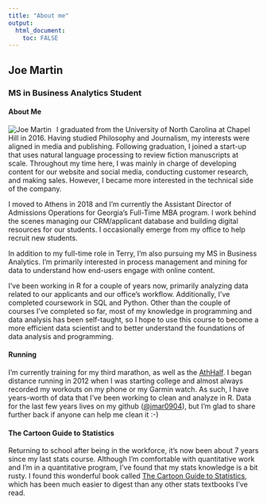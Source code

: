 ```yaml
---
title: "About me"
output: 
  html_document:
    toc: FALSE
---
```


## **Joe Martin**           

### MS in Business Analytics Student

#### **About Me**  
<img src="swp_martin_0001 - Copy (2).png" alt="Joe Martin" style="float:left;padding-right:10px;"> I graduated from the University of North Carolina at Chapel Hill in 2016. Having studied Philosophy and Journalism, my interests were aligned in media and publishing. Following graduation, I joined a start-up that uses natural language processing to review fiction manuscripts at scale. Throughout my time here, I was mainly in charge of developing content for our website and social media, conducting customer research, and making sales. However, I became more interested in the technical side of the company. 

I moved to Athens in 2018 and I'm currently the Assistant Director of Admissions Operations for Georgia's Full-Time MBA program. I work behind the scenes managing our CRM/applicant database and building digital resources for our students. I occasionally emerge from my office to help recruit new students. 

In addition to my full-time role in Terry, I'm also pursuing my MS in Business Analytics. I'm primarily interested in process management and mining for data to understand how end-users engage with online content. 

I've been working in R for a couple of years now, primarily analyzing data related to our applicants and our office's workflow. Additionally, I've completed coursework in SQL and Python. Other than the couple of courses I've completed so far, most of my knowledge in programming and data analysis has been self-taught, so I hope to use this course to become a more efficient data scientist and to better understand the foundations of data analysis and programming. 

#### **Running**
I’m currently training for my third marathon, as well as the <a href="https://athhalf.com/" target="_blank">AthHalf</a>. I began distance running in 2012 when I was starting college and almost always recorded my workouts on my phone or my Garmin watch. As such, I have years-worth of data that I've been working to clean and analyze in R. Data for the last few years lives on my github (<a href="https://github.com/jmar0904" target="_blank">@jmar0904</a>), but I'm glad to share further back if anyone can help me clean it :-)

#### **The Cartoon Guide to Statistics**
Returning to school after being in the workforce, it’s now been about 7 years since my last stats course. Although I’m comfortable with quantitative work and I’m in a quantitative program, I’ve found that my stats knowledge is a bit rusty. I found this wonderful book called <a href="https://archive.org/details/TheCartoonGuideToStatistics/mode/2up" target="_blank">The Cartoon Guide to Statistics</a>, which has been much easier to digest than any other stats textbooks I've read.
